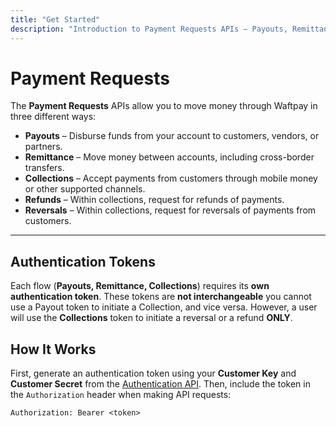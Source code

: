 ```yaml
---
title: "Get Started"
description: "Introduction to Payment Requests APIs – Payouts, Remittance, and Collections."
---
```


# Payment Requests

The **Payment Requests** APIs allow you to move money through Waftpay in three different ways:

- **Payouts** – Disburse funds from your account to customers, vendors, or partners.
- **Remittance** – Move money between accounts, including cross-border transfers.
- **Collections** – Accept payments from customers through mobile money or other supported channels.
- **Refunds** – Within collections, request for refunds of payments.
- **Reversals** – Within collections, request for reversals of payments from customers.

---

## Authentication Tokens

Each flow (**Payouts, Remittance, Collections**) requires its **own authentication token**.
These tokens are **not interchangeable**  you cannot use a Payout token to initiate a Collection, and vice versa.
However, a user will use the **Collections** token to initiate a reversal or a refund **ONLY**.

## How It Works

First, generate an authentication token using your **Customer Key** and **Customer Secret** from the [Authentication API](/api-reference/auth/auth-token).
Then, include the token in the `Authorization` header when making API requests:

```http
Authorization: Bearer <token>